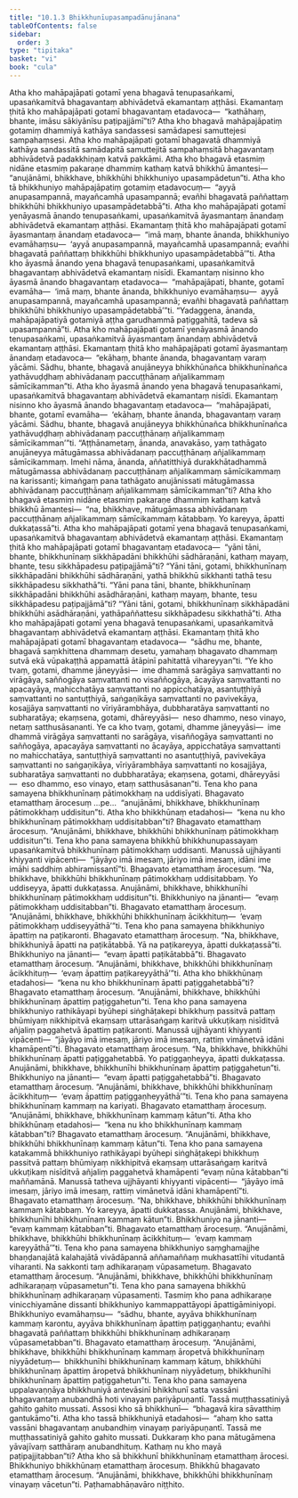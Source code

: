 ```yaml
---
title: "10.1.3 Bhikkhunīupasampadānujānana"
tableOfContents: false
sidebar:
  order: 3
type: "tipitaka"
basket: "vi"
book: "cula"
---
```



<DynamicBreadcrumb />

<Division number="404" book="cula" bookNo="4" page="447">

<Paragraph number="1997" book="cula">
Atha kho mahāpajāpati gotamī yena bhagavā tenupasaṅkami, upasaṅkamitvā bhagavantaṃ abhivādetvā ekamantaṃ aṭṭhāsi. Ekamantaṃ ṭhitā kho mahāpajāpati gotamī bhagavantaṃ etadavoca—  “kathāhaṃ, bhante, imāsu sākiyānīsu paṭipajjāmī”ti? Atha kho bhagavā mahāpajāpatiṃ gotamiṃ dhammiyā kathāya sandassesi samādapesi samuttejesi sampahaṃsesi. Atha kho mahāpajāpati gotamī bhagavatā dhammiyā kathāya sandassitā samādapitā samuttejitā sampahaṃsitā bhagavantaṃ abhivādetvā padakkhiṇaṃ katvā pakkāmi. Atha kho bhagavā etasmiṃ nidāne etasmiṃ pakaraṇe dhammiṃ kathaṃ katvā bhikkhū āmantesi—  “anujānāmi, bhikkhave, bhikkhūhi bhikkhuniyo upasampādetun”ti.
</Paragraph>

<Paragraph number="1998" book="cula">
Atha kho tā bhikkhuniyo mahāpajāpatiṃ gotamiṃ etadavocuṃ—  “ayyā anupasampannā, mayañcamhā upasampannā; evañhi bhagavatā paññattaṃ bhikkhūhi bhikkhuniyo upasampādetabbā”ti. Atha kho mahāpajāpati gotamī yenāyasmā ānando tenupasaṅkami, upasaṅkamitvā āyasmantaṃ ānandaṃ abhivādetvā ekamantaṃ aṭṭhāsi. Ekamantaṃ ṭhitā kho mahāpajāpati gotamī āyasmantaṃ ānandaṃ etadavoca—  “imā maṃ, bhante ānanda, bhikkhuniyo evamāhaṃsu—  ‘ayyā anupasampannā, mayañcamhā upasampannā; evañhi bhagavatā paññattaṃ bhikkhūhi bhikkhuniyo upasampādetabbā’”ti.
</Paragraph>

<Paragraph number="1999" book="cula">
Atha kho āyasmā ānando yena bhagavā tenupasaṅkami, upasaṅkamitvā bhagavantaṃ abhivādetvā ekamantaṃ nisīdi. Ekamantaṃ nisinno kho āyasmā ānando bhagavantaṃ etadavoca—  “mahāpajāpati, bhante, gotamī evamāha—  ‘imā maṃ, bhante ānanda, bhikkhuniyo evamāhaṃsu—  ayyā anupasampannā, mayañcamhā upasampannā; evañhi bhagavatā paññattaṃ bhikkhūhi bhikkhuniyo upasampādetabbā’”ti.
</Paragraph>

<Paragraph number="2000" book="cula">
“Yadaggena, ānanda, mahāpajāpatiyā gotamiyā aṭṭha garudhammā paṭiggahitā, tadeva sā upasampannā”ti.
</Paragraph>

</Division>
<Division number="405" book="cula" bookNo="4" page="448">

<Paragraph number="2001" book="cula">
Atha kho mahāpajāpati gotamī yenāyasmā ānando tenupasaṅkami, upasaṅkamitvā āyasmantaṃ ānandaṃ abhivādetvā ekamantaṃ aṭṭhāsi. Ekamantaṃ ṭhitā kho mahāpajāpati gotamī āyasmantaṃ ānandaṃ etadavoca—  “ekāhaṃ, bhante ānanda, bhagavantaṃ varaṃ yācāmi. Sādhu, bhante, bhagavā anujāneyya bhikkhūnañca bhikkhunīnañca yathāvuḍḍhaṃ abhivādanaṃ paccuṭṭhānaṃ añjalikammaṃ sāmīcikamman”ti.
</Paragraph>

<Paragraph number="2002" book="cula">
Atha kho āyasmā ānando yena bhagavā tenupasaṅkami, upasaṅkamitvā bhagavantaṃ abhivādetvā ekamantaṃ nisīdi. Ekamantaṃ nisinno kho āyasmā ānando bhagavantaṃ etadavoca—  “mahāpajāpati, bhante, gotamī evamāha—  ‘ekāhaṃ, bhante ānanda, bhagavantaṃ varaṃ yācāmi. Sādhu, bhante, bhagavā anujāneyya bhikkhūnañca bhikkhunīnañca yathāvuḍḍhaṃ abhivādanaṃ paccuṭṭhānaṃ añjalikammaṃ sāmīcikamman’”ti.
</Paragraph>

<Paragraph number="2003" book="cula">
“Aṭṭhānametaṃ, ānanda, anavakāso, yaṃ tathāgato anujāneyya mātugāmassa abhivādanaṃ paccuṭṭhānaṃ añjalikammaṃ sāmīcikammaṃ. Imehi nāma, ānanda, aññatitthiyā durakkhātadhammā mātugāmassa abhivādanaṃ paccuṭṭhānaṃ añjalikammaṃ sāmīcikammaṃ na karissanti; kimaṅgaṃ pana tathāgato anujānissati mātugāmassa abhivādanaṃ paccuṭṭhānaṃ añjalikammaṃ sāmīcikamman”ti?
</Paragraph>

<Paragraph number="2004" book="cula">
Atha kho bhagavā etasmiṃ nidāne etasmiṃ pakaraṇe dhammiṃ kathaṃ katvā bhikkhū āmantesi—  “na, bhikkhave, mātugāmassa abhivādanaṃ paccuṭṭhānaṃ añjalikammaṃ sāmīcikammaṃ kātabbaṃ. Yo kareyya, āpatti dukkaṭassā”ti.
</Paragraph>

<Paragraph number="2005" book="cula">
Atha kho mahāpajāpati gotamī yena bhagavā tenupasaṅkami, upasaṅkamitvā bhagavantaṃ abhivādetvā ekamantaṃ aṭṭhāsi. Ekamantaṃ ṭhitā kho mahāpajāpati gotamī bhagavantaṃ etadavoca—  “yāni tāni, bhante, bhikkhunīnaṃ sikkhāpadāni bhikkhūhi sādhāraṇāni, kathaṃ mayaṃ, bhante, tesu sikkhāpadesu paṭipajjāmā”ti? “Yāni tāni, gotami, bhikkhunīnaṃ sikkhāpadāni bhikkhūhi sādhāraṇāni, yathā bhikkhū sikkhanti tathā tesu sikkhāpadesu sikkhathā”ti. “Yāni pana tāni, bhante, bhikkhunīnaṃ sikkhāpadāni bhikkhūhi asādhāraṇāni, kathaṃ mayaṃ, bhante, tesu sikkhāpadesu paṭipajjāmā”ti? “Yāni tāni, gotami, bhikkhunīnaṃ sikkhāpadāni bhikkhūhi asādhāraṇāni, yathāpaññattesu sikkhāpadesu sikkhathā”ti.
</Paragraph>

</Division>
<Division number="406" book="cula" bookNo="4" page="449">

<Paragraph number="2006" book="cula">
Atha kho mahāpajāpati gotamī yena bhagavā tenupasaṅkami, upasaṅkamitvā bhagavantaṃ abhivādetvā ekamantaṃ aṭṭhāsi. Ekamantaṃ ṭhitā kho mahāpajāpati gotamī bhagavantaṃ etadavoca—  “sādhu me, bhante, bhagavā saṃkhittena dhammaṃ desetu, yamahaṃ bhagavato dhammaṃ sutvā ekā vūpakaṭṭhā appamattā ātāpinī pahitattā vihareyyan”ti. “Ye kho tvaṃ, gotami, dhamme jāneyyāsi—  ime dhammā sarāgāya saṃvattanti no virāgāya, saññogāya saṃvattanti no visaññogāya, ācayāya saṃvattanti no apacayāya, mahicchatāya saṃvattanti no appicchatāya, asantuṭṭhiyā saṃvattanti no santuṭṭhiyā, saṅgaṇikāya saṃvattanti no pavivekāya, kosajjāya saṃvattanti no vīriyārambhāya, dubbharatāya saṃvattanti no subharatāya; ekaṃsena, gotami, dhāreyyāsi—  neso dhammo, neso vinayo, netaṃ satthusāsananti. Ye ca kho tvaṃ, gotami, dhamme jāneyyāsi—  ime dhammā virāgāya saṃvattanti no sarāgāya, visaññogāya saṃvattanti no saññogāya, apacayāya saṃvattanti no ācayāya, appicchatāya saṃvattanti no mahicchatāya, santuṭṭhiyā saṃvattanti no asantuṭṭhiyā, pavivekāya saṃvattanti no saṅgaṇikāya, vīriyārambhāya saṃvattanti no kosajjāya, subharatāya saṃvattanti no dubbharatāya; ekaṃsena, gotami, dhāreyyāsi—  eso dhammo, eso vinayo, etaṃ satthusāsanan”ti.
</Paragraph>

</Division>
<Division number="407" book="cula" bookNo="4" page="450">

<Paragraph number="2007" book="cula">
Tena kho pana samayena bhikkhunīnaṃ pātimokkhaṃ na uddisīyati. Bhagavato etamatthaṃ ārocesuṃ …pe…  “anujānāmi, bhikkhave, bhikkhunīnaṃ pātimokkhaṃ uddisitun”ti. Atha kho bhikkhūnaṃ etadahosi—  “kena nu kho bhikkhunīnaṃ pātimokkhaṃ uddisitabban”ti? Bhagavato etamatthaṃ ārocesuṃ. “Anujānāmi, bhikkhave, bhikkhūhi bhikkhunīnaṃ pātimokkhaṃ uddisitun”ti.
</Paragraph>

<Paragraph number="2008" book="cula">
Tena kho pana samayena bhikkhū bhikkhunupassayaṃ upasaṅkamitvā bhikkhunīnaṃ pātimokkhaṃ uddisanti. Manussā ujjhāyanti khiyyanti vipācenti—  “jāyāyo imā imesaṃ, jāriyo imā imesaṃ, idāni ime imāhi saddhiṃ abhiramissantī”ti. Bhagavato etamatthaṃ ārocesuṃ. “Na, bhikkhave, bhikkhūhi bhikkhunīnaṃ pātimokkhaṃ uddisitabbaṃ. Yo uddiseyya, āpatti dukkaṭassa. Anujānāmi, bhikkhave, bhikkhunīhi bhikkhunīnaṃ pātimokkhaṃ uddisitun”ti. Bhikkhuniyo na jānanti—  “evaṃ pātimokkhaṃ uddisitabban”ti. Bhagavato etamatthaṃ ārocesuṃ. “Anujānāmi, bhikkhave, bhikkhūhi bhikkhunīnaṃ ācikkhituṃ—  ‘evaṃ pātimokkhaṃ uddiseyyāthā’”ti.
</Paragraph>

</Division>
<Division number="408" book="cula" bookNo="4" page="450">

<Paragraph number="2009" book="cula">
Tena kho pana samayena bhikkhuniyo āpattiṃ na paṭikaronti. Bhagavato etamatthaṃ ārocesuṃ. “Na, bhikkhave, bhikkhuniyā āpatti na paṭikātabbā. Yā na paṭikareyya, āpatti dukkaṭassā”ti. Bhikkhuniyo na jānanti—  “evaṃ āpatti paṭikātabbā”ti. Bhagavato etamatthaṃ ārocesuṃ. “Anujānāmi, bhikkhave, bhikkhūhi bhikkhunīnaṃ ācikkhituṃ—  ‘evaṃ āpattiṃ paṭikareyyāthā’”ti. Atha kho bhikkhūnaṃ etadahosi—  “kena nu kho bhikkhunīnaṃ āpatti paṭiggahetabbā”ti? Bhagavato etamatthaṃ ārocesuṃ. “Anujānāmi, bhikkhave, bhikkhūhi bhikkhunīnaṃ āpattiṃ paṭiggahetun”ti.
</Paragraph>

<Paragraph number="2010" book="cula">
Tena kho pana samayena bhikkhuniyo rathikāyapi byūhepi siṅghāṭakepi bhikkhuṃ passitvā pattaṃ bhūmiyaṃ nikkhipitvā ekaṃsaṃ uttarāsaṅgaṃ karitvā ukkuṭikaṃ nisīditvā añjaliṃ paggahetvā āpattiṃ paṭikaronti. Manussā ujjhāyanti khiyyanti vipācenti—  “jāyāyo imā imesaṃ, jāriyo imā imesaṃ, rattiṃ vimānetvā idāni khamāpentī”ti. Bhagavato etamatthaṃ ārocesuṃ. “Na, bhikkhave, bhikkhūhi bhikkhunīnaṃ āpatti paṭiggahetabbā. Yo paṭiggaṇheyya, āpatti dukkaṭassa. Anujānāmi, bhikkhave, bhikkhunīhi bhikkhunīnaṃ āpattiṃ paṭiggahetun”ti. Bhikkhuniyo na jānanti—  “evaṃ āpatti paṭiggahetabbā”ti. Bhagavato etamatthaṃ ārocesuṃ. “Anujānāmi, bhikkhave, bhikkhūhi bhikkhunīnaṃ ācikkhituṃ—  ‘evaṃ āpattiṃ paṭiggaṇheyyāthā’”ti.
</Paragraph>

</Division>
<Division number="409" book="cula" bookNo="4" page="451">

<Paragraph number="2011" book="cula">
Tena kho pana samayena bhikkhunīnaṃ kammaṃ na kariyati. Bhagavato etamatthaṃ ārocesuṃ. “Anujānāmi, bhikkhave, bhikkhunīnaṃ kammaṃ kātun”ti. Atha kho bhikkhūnaṃ etadahosi—  “kena nu kho bhikkhunīnaṃ kammaṃ kātabban”ti? Bhagavato etamatthaṃ ārocesuṃ. “Anujānāmi, bhikkhave, bhikkhūhi bhikkhunīnaṃ kammaṃ kātun”ti.
</Paragraph>

<Paragraph number="2012" book="cula">
Tena kho pana samayena katakammā bhikkhuniyo rathikāyapi byūhepi siṅghāṭakepi bhikkhuṃ passitvā pattaṃ bhūmiyaṃ nikkhipitvā ekaṃsaṃ uttarāsaṅgaṃ karitvā ukkuṭikaṃ nisīditvā añjaliṃ paggahetvā khamāpenti “evaṃ nūna kātabban”ti maññamānā. Manussā tatheva ujjhāyanti khiyyanti vipācenti—  “jāyāyo imā imesaṃ, jāriyo imā imesaṃ, rattiṃ vimānetvā idāni khamāpentī”ti. Bhagavato etamatthaṃ ārocesuṃ. “Na, bhikkhave, bhikkhūhi bhikkhunīnaṃ kammaṃ kātabbaṃ. Yo kareyya, āpatti dukkaṭassa. Anujānāmi, bhikkhave, bhikkhunīhi bhikkhunīnaṃ kammaṃ kātun”ti. Bhikkhuniyo na jānanti—  “evaṃ kammaṃ kātabban”ti. Bhagavato etamatthaṃ ārocesuṃ. “Anujānāmi, bhikkhave, bhikkhūhi bhikkhunīnaṃ ācikkhituṃ—  ‘evaṃ kammaṃ kareyyāthā’”ti.
</Paragraph>

</Division>
<Division number="410" book="cula" bookNo="4" page="451">

<Paragraph number="2013" book="cula">
Tena kho pana samayena bhikkhuniyo saṃghamajjhe bhaṇḍanajātā kalahajātā vivādāpannā aññamaññaṃ mukhasattīhi vitudantā viharanti. Na sakkonti taṃ adhikaraṇaṃ vūpasametuṃ. Bhagavato etamatthaṃ ārocesuṃ. “Anujānāmi, bhikkhave, bhikkhūhi bhikkhunīnaṃ adhikaraṇaṃ vūpasametun”ti.
</Paragraph>

<Paragraph number="2014" book="cula">
Tena kho pana samayena bhikkhū bhikkhunīnaṃ adhikaraṇaṃ vūpasamenti. Tasmiṃ kho pana adhikaraṇe vinicchiyamāne dissanti bhikkhuniyo kammappattāyopi āpattigāminiyopi. Bhikkhuniyo evamāhaṃsu—  “sādhu, bhante, ayyāva bhikkhunīnaṃ kammaṃ karontu, ayyāva bhikkhunīnaṃ āpattiṃ paṭiggaṇhantu; evañhi bhagavatā paññattaṃ bhikkhūhi bhikkhunīnaṃ adhikaraṇaṃ vūpasametabban”ti. Bhagavato etamatthaṃ ārocesuṃ. “Anujānāmi, bhikkhave, bhikkhūhi bhikkhunīnaṃ kammaṃ āropetvā bhikkhunīnaṃ niyyādetuṃ—  bhikkhunīhi bhikkhunīnaṃ kammaṃ kātuṃ, bhikkhūhi bhikkhunīnaṃ āpattiṃ āropetvā bhikkhunīnaṃ niyyādetuṃ, bhikkhunīhi bhikkhunīnaṃ āpattiṃ paṭiggahetun”ti.
</Paragraph>

<Paragraph number="2015" book="cula">
Tena kho pana samayena uppalavaṇṇāya bhikkhuniyā antevāsinī bhikkhunī satta vassāni bhagavantaṃ anubandhā hoti vinayaṃ pariyāpuṇantī. Tassā muṭṭhassatiniyā gahito gahito mussati. Assosi kho sā bhikkhunī—  “bhagavā kira sāvatthiṃ gantukāmo”ti. Atha kho tassā bhikkhuniyā etadahosi—  “ahaṃ kho satta vassāni bhagavantaṃ anubandhiṃ vinayaṃ pariyāpuṇantī. Tassā me muṭṭhassatiniyā gahito gahito mussati. Dukkaraṃ kho pana mātugāmena yāvajīvaṃ satthāraṃ anubandhituṃ. Kathaṃ nu kho mayā paṭipajjitabban”ti? Atha kho sā bhikkhunī bhikkhunīnaṃ etamatthaṃ ārocesi. Bhikkhuniyo bhikkhūnaṃ etamatthaṃ ārocesuṃ. Bhikkhū bhagavato etamatthaṃ ārocesuṃ. “Anujānāmi, bhikkhave, bhikkhūhi bhikkhunīnaṃ vinayaṃ vācetun”ti.

</Paragraph>
</Division>

<Paragraph number="2016" type="center" book="cula">
Paṭhamabhāṇavāro niṭṭhito.
</Paragraph>